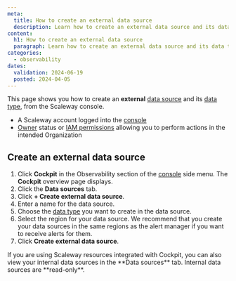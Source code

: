 ```yaml
---
meta:
  title: How to create an external data source
  description: Learn how to create an external data source and its data type using the Scaleway console. Follow the steps to choose a data type, select a region, and finalize the creation process.
content:
  h1: How to create an external data source
  paragraph: Learn how to create an external data source and its data type using the Scaleway console. Follow the steps to choose a data type, select a region, and finalize the creation process.
categories:
  - observability
dates:
  validation: 2024-06-19
  posted: 2024-04-05
---
```


This page shows you how to create an **external** [data source](/observability/cockpit/concepts/#data-sources/) and its [data type](/observability/cockpit/concepts/#data-types/), from the Scaleway console.

<Macro id="requirements" />

  - A Scaleway account logged into the [console](https://console.scaleway.com/)
  - [Owner](/identity-and-access-management/iam/concepts/#owner/) status or [IAM permissions](/identity-and-access-management/iam/concepts/#permission/) allowing you to perform actions in the intended Organization

## Create an external data source

1. Click **Cockpit** in the Observability section of the [console](https://console.scaleway.com/) side menu. The **Cockpit** overview page displays.
2. Click the **Data sources** tab.
3. Click **+ Create external data source**.
4. Enter a name for the data source.
5. Choose the [data type](/observability/cockpit/concepts/#data-types/) you want to create in the data source.
6. Select the region for your data source.
    <Message type="tip">
      We recommend that you create your data sources in the same regions as the alert manager if you want to receive alerts for them.
    </Message>
7. Click **Create external data source**.

<Message type="note">
  If you are using Scaleway resources integrated with Cockpit, you can also view your internal data sources in the **Data sources** tab. Internal data sources are **read-only**.
</Message>
